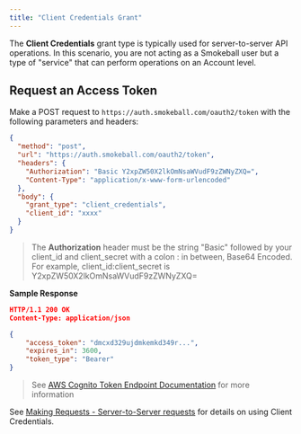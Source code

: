 ```yaml
---
title: "Client Credentials Grant"
---
```


The **Client Credentials** grant type is typically used for server-to-server API operations. In this scenario, you are not acting as a Smokeball user but a type of "service" that can perform operations on an Account level.

## Request an Access Token

Make a POST request to `https://auth.smokeball.com/oauth2/token` with the following parameters and headers:

```json http
{
  "method": "post",
  "url": "https://auth.smokeball.com/oauth2/token",
  "headers": {
    "Authorization": "Basic Y2xpZW50X2lkOmNsaWVudF9zZWNyZXQ=",
    "Content-Type": "application/x-www-form-urlencoded"    
  },
  "body": {
    "grant_type": "client_credentials",
    "client_id": "xxxx"
  }
}
```

> The **Authorization** header must be the string "Basic" followed by your client_id and client_secret with a colon : in between, Base64 Encoded. For example, client_id:client_secret is Y2xpZW50X2lkOmNsaWVudF9zZWNyZXQ=

**Sample Response**

```json
HTTP/1.1 200 OK
Content-Type: application/json

{
    "access_token": "dmcxd329ujdmkemkd349r...",
    "expires_in": 3600,
    "token_type": "Bearer"
}
```

> See [AWS Cognito Token Endpoint Documentation](https://docs.aws.amazon.com/cognito/latest/developerguide/token-endpoint.html) for more information 

See [Making Requests - Server-to-Server requests](/docs/api-docs/voyymdyjn5yp3-making-requests#server-to-server-requests) for details on using Client Credentials.